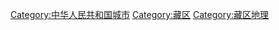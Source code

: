 [[Category:中华人民共和国城市|Category:中华人民共和国城市]]
[[Category:藏区|Category:藏区]]
[[Category:藏区地理|Category:藏区地理]]